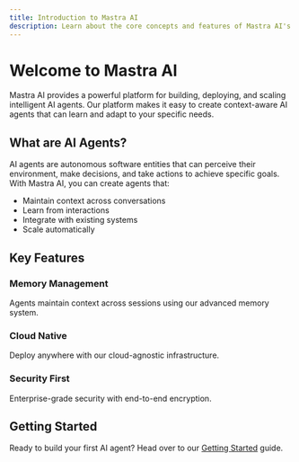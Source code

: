 ```yaml
---
title: Introduction to Mastra AI
description: Learn about the core concepts and features of Mastra AI's agent platform.
---
```


# Welcome to Mastra AI

Mastra AI provides a powerful platform for building, deploying, and scaling intelligent AI agents. Our platform makes it easy to create context-aware AI agents that can learn and adapt to your specific needs.

## What are AI Agents?

AI agents are autonomous software entities that can perceive their environment, make decisions, and take actions to achieve specific goals. With Mastra AI, you can create agents that:

- Maintain context across conversations
- Learn from interactions
- Integrate with existing systems
- Scale automatically

## Key Features

### Memory Management
Agents maintain context across sessions using our advanced memory system.

### Cloud Native
Deploy anywhere with our cloud-agnostic infrastructure.

### Security First
Enterprise-grade security with end-to-end encryption.

## Getting Started

Ready to build your first AI agent? Head over to our [Getting Started](/docs/getting-started) guide.
